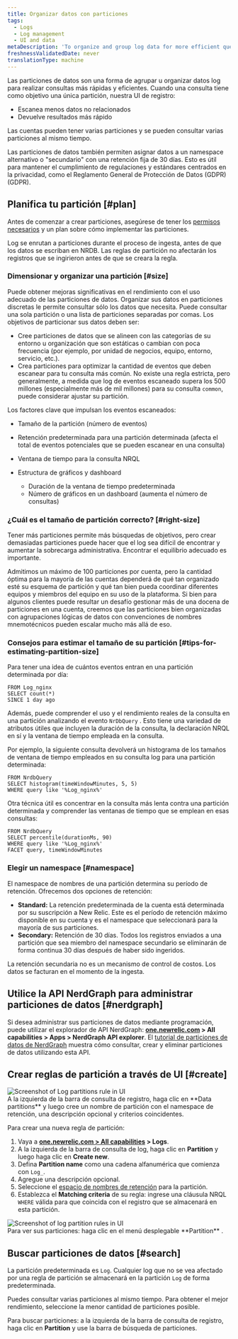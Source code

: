 ```yaml
---
title: Organizar datos con particiones
tags:
  - Logs
  - Log management
  - UI and data
metaDescription: 'To organize and group log data for more efficient querying in New Relic, use data partitions in the logs UI.'
freshnessValidatedDate: never
translationType: machine
---
```


Las particiones de datos son una forma de agrupar u organizar datos log para realizar consultas más rápidas y eficientes. Cuando una consulta tiene como objetivo una única partición, nuestra UI de registro:

* Escanea menos datos no relacionados
* Devuelve resultados más rápido

Las cuentas pueden tener varias particiones y se pueden consultar varias particiones al mismo tiempo.

Las particiones de datos también permiten asignar datos a un namespace alternativo o &quot;secundario&quot; con una retención fija de 30 días. Esto es útil para mantener el cumplimiento de regulaciones y estándares centrados en la privacidad, como el Reglamento General de Protección de Datos (GDPR) (GDPR).

## Planifica tu partición [#plan]

Antes de comenzar a crear particiones, asegúrese de tener los [permisos necesarios](/docs/logs/get-started/get-started-log-management#requirements) y un plan sobre cómo implementar las particiones.

<Callout variant="important">
  Log se enrutan a particiones durante el proceso de ingesta, antes de que los datos se escriban en NRDB. Las reglas de partición no afectarán los registros que se ingirieron antes de que se creara la regla.
</Callout>

### Dimensionar y organizar una partición [#size]

Puede obtener mejoras significativas en el rendimiento con el uso adecuado de las particiones de datos. Organizar sus datos en particiones discretas le permite consultar sólo los datos que necesita. Puede consultar una sola partición o una lista de particiones separadas por comas. Los objetivos de particionar sus datos deben ser:

* Cree particiones de datos que se alineen con las categorías de su entorno u organización que son estáticas o cambian con poca frecuencia (por ejemplo, por unidad de negocios, equipo, entorno, servicio, etc.).
* Crea particiones para optimizar la cantidad de eventos que deben escanear para tu consulta más común. No existe una regla estricta, pero generalmente, a medida que log de eventos escaneado supera los 500 millones (especialmente más de mil millones) para su consulta `common`, puede considerar ajustar su partición.

Los factores clave que impulsan los eventos escaneados:

* Tamaño de la partición (número de eventos)

* Retención predeterminada para una partición determinada (afecta el total de eventos potenciales que se pueden escanear en una consulta)

* Ventana de tiempo para la consulta NRQL

* Estructura de gráficos y dashboard

  * Duración de la ventana de tiempo predeterminada
  * Número de gráficos en un dashboard (aumenta el número de consultas)

### ¿Cuál es el tamaño de partición correcto? [#right-size]

Tener más particiones permite más búsquedas de objetivos, pero crear demasiadas particiones puede hacer que el log sea difícil de encontrar y aumentar la sobrecarga administrativa. Encontrar el equilibrio adecuado es importante.

Admitimos un máximo de 100 particiones por cuenta, pero la cantidad óptima para la mayoría de las cuentas dependerá de qué tan organizado esté su esquema de partición y qué tan bien pueda coordinar diferentes equipos y miembros del equipo en su uso de la plataforma. Si bien para algunos clientes puede resultar un desafío gestionar más de una docena de particiones en una cuenta, creemos que las particiones bien organizadas con agrupaciones lógicas de datos con convenciones de nombres mnemotécnicos pueden escalar mucho más allá de eso.

### Consejos para estimar el tamaño de su partición [#tips-for-estimating-partition-size]

Para tener una idea de cuántos eventos entran en una partición determinada por día:

```
FROM Log_nginx
SELECT count(*)
SINCE 1 day ago
```

Además, puede comprender el uso y el rendimiento reales de la consulta en una partición analizando el evento `NrDbQuery` . Esto tiene una variedad de atributos útiles que incluyen la duración de la consulta, la declaración NRQL en sí y la ventana de tiempo empleada en la consulta.

Por ejemplo, la siguiente consulta devolverá un histograma de los tamaños de ventana de tiempo empleados en su consulta log para una partición determinada:

```
FROM NrdbQuery 
SELECT histogram(timeWindowMinutes, 5, 5) 
WHERE query like '%Log_nginx%'
```

Otra técnica útil es concentrar en la consulta más lenta contra una partición determinada y comprender las ventanas de tiempo que se emplean en esas consultas:

```
FROM NrdbQuery
SELECT percentile(durationMs, 90)
WHERE query like '%Log_nginx%'
FACET query, timeWindowMinutes
```

### Elegir un namespace [#namespace]

El namespace de nombres de una partición determina su período de retención. Ofrecemos dos opciones de retención:

* <DNT>**Standard:**</DNT> La retención predeterminada de la cuenta está determinada por su suscripción a New Relic. Este es el período de retención máximo disponible en su cuenta y es el namespace que seleccionará para la mayoría de sus particiones.
* <DNT>**Secondary:**</DNT> Retención de 30 días. Todos los registros enviados a una partición que sea miembro del namespace secundario se eliminarán de forma continua 30 días después de haber sido ingeridos.

La retención secundaria no es un mecanismo de control de costos. Los datos se facturan en el momento de la ingesta.

## Utilice la API NerdGraph para administrar particiones de datos [#nerdgraph]

Si desea administrar sus particiones de datos mediante programación, puede utilizar el explorador de API NerdGraph: <DNT>**[one.newrelic.com](https://one.newrelic.com) &gt; All capabilities &gt; Apps &gt; NerdGraph API explorer**</DNT>. El [tutorial de particiones de datos de NerdGraph](/docs/apis/nerdgraph/examples/nerdgraph-data-partition-rules-tutorial/) muestra cómo consultar, crear y eliminar particiones de datos utilizando esta API.

## Crear reglas de partición a través de UI [#create]

<img title="Log data partitions rule" alt="Screenshot of Log partitions rule in UI" src="/images/logs_screenshot-crop_log-partitions.webp" />

<figcaption>
  A la izquierda de la barra de consulta de registro, haga clic en <DNT>**Data partitions**</DNT> y luego cree un nombre de partición con el namespace de retención, una descripción opcional y criterios coincidentes.
</figcaption>

Para crear una nueva regla de partición:

1. Vaya a <DNT>**[one.newrelic.com &gt; All capabilities](https://one.newrelic.com/all-capabilities) &gt; Logs**</DNT>.
2. A la izquierda de la barra de consulta de log, haga clic en <DNT>**Partition**</DNT> y luego haga clic en <DNT>**Create new**</DNT>.
3. Defina <DNT>**Partition name**</DNT> como una cadena alfanumérica que comienza con `Log_`.
4. Agregue una descripción opcional.
5. Seleccione el [espacio de nombres de retención](#namespace) para la partición.
6. Establezca el <DNT>**Matching criteria**</DNT> de su regla: ingrese una cláusula NRQL `WHERE` válida para que coincida con el registro que se almacenará en esta partición.

<img title="Log data partitions rules" alt="Screenshot of log partition rules in UI" src="/images/logs_screenshot-crop_log-partition-view.webp" />

<figcaption>
  Para ver sus particiones: haga clic en el menú desplegable <DNT>**Partition**</DNT> .
</figcaption>

## Buscar particiones de datos [#search]

La partición predeterminada es `Log`. Cualquier log que no se vea afectado por una regla de partición se almacenará en la partición `Log` de forma predeterminada.

Puedes consultar varias particiones al mismo tiempo. Para obtener el mejor rendimiento, seleccione la menor cantidad de particiones posible.

Para buscar particiones: a la izquierda de la barra de consulta de registro, haga clic en <DNT>**Partition**</DNT> y use la barra de búsqueda de particiones.